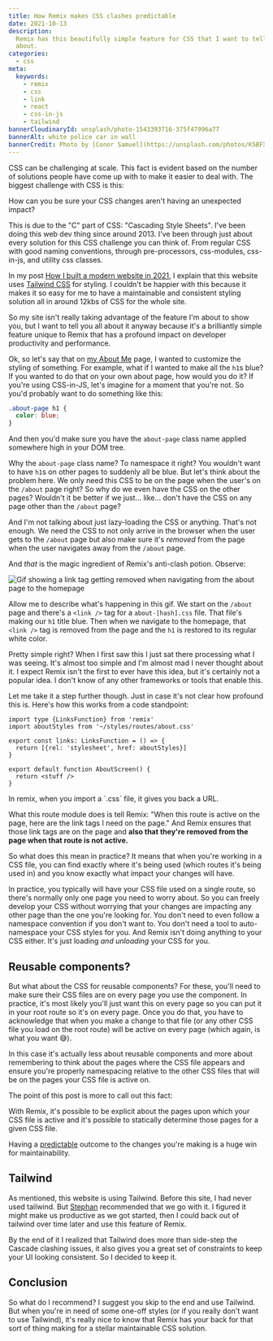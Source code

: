 ```yaml
---
title: How Remix makes CSS clashes predictable
date: 2021-10-13
description:
  Remix has this beautifully simple feature for CSS that I want to tell you all
  about.
categories:
  - css
meta:
  keywords:
    - remix
    - css
    - link
    - react
    - css-in-js
    - tailwind
bannerCloudinaryId: unsplash/photo-1543393716-375f47996a77
bannerAlt: white police car in wall
bannerCredit: Photo by [Conor Samuel](https://unsplash.com/photos/K5BFXOsFp7g)
---
```


CSS can be challenging at scale. This fact is evident based on the number of
solutions people have come up with to make it easier to deal with. The biggest
challenge with CSS is this:

<callout-danger class="important">
  How can you be sure your CSS changes aren't having an unexpected impact?
</callout-danger>

This is due to the "C" part of CSS: "Cascading Style Sheets". I've been doing
this web dev thing since around 2013. I've been through just about every
solution for this CSS challenge you can think of. From regular CSS with good
naming conventions, through pre-processors, css-modules, css-in-js, and utility
css classes.

In my post
[How I built a modern website in 2021](/blog/how-i-built-a-modern-website-in-2021),
I explain that this website uses [Tailwind CSS](https://tailwindcss.com/) for
styling. I couldn't be happier with this because it makes it so easy for me to
have a maintainable and consistent styling solution all in around 12kbs of CSS
for the whole site.

So my site isn't really taking advantage of the feature I'm about to show you,
but I want to tell you all about it anyway because it's a brilliantly simple
feature unique to Remix that has a profound impact on developer productivity and
performance.

Ok, so let's say that on [my About Me](/about) page, I wanted to customize the
styling of something. For example, what if I wanted to make all the `h1`s blue?
If you wanted to do that on your own about page, how would you do it? If you're
using CSS-in-JS, let's imagine for a moment that you're not. So you'd probably
want to do something like this:

```css
.about-page h1 {
  color: blue;
}
```

And then you'd make sure you have the `about-page` class name applied somewhere
high in your DOM tree.

Why the `about-page` class name? To namespace it right? You wouldn't want to
have `h1`s on other pages to suddenly all be blue. But let's think about the
problem here. We only need this CSS to be on the page when the user's on the
`/about` page right? So why do we even have the CSS on the other pages? Wouldn't
it be better if we just... like... don't have the CSS on any page other than the
`/about` page?

And I'm not talking about just lazy-loading the CSS or anything. That's not
enough. We need the CSS to not only arrive in the browser when the user gets to
the `/about` page but also make sure it's _removed_ from the page when the user
navigates away from the `/about` page.

And _that_ is the magic ingredient of Remix's anti-clash potion. Observe:

![Gif showing a link tag getting removed when navigating from the about page to the homepage](https://res.cloudinary.com/kentcdodds-com/image/upload/kentcdodds.com/blog/how-remix-makes-css-clashes-impossible/css-link-removed.gif)

Allow me to describe what's happening in this gif. We start on the `/about` page
and there's a `<link />` tag for a `about-[hash].css` file. That file's making
our `h1` title blue. Then when we navigate to the homepage, that `<link />` tag
is removed from the page and the `h1` is restored to its regular white color.

Pretty simple right? When I first saw this I just sat there processing what I
was seeing. It's almost too simple and I'm almost mad I never thought about it.
I expect Remix isn't the first to ever have this idea, but it's certainly not a
popular idea. I don't know of any other frameworks or tools that enable this.

Let me take it a step further though. Just in case it's not clear how profound
this is. Here's how this works from a code standpoint:

```tsx lines=4-6 filename=app/routes/about.tsx
import type {LinksFunction} from 'remix'
import aboutStyles from '~/styles/routes/about.css'

export const links: LinksFunction = () => {
  return [{rel: 'stylesheet', href: aboutStyles}]
}

export default function AboutScreen() {
  return <stuff />
}
```

<callout-info class="aside">
  In remix, when you import a `.css` file, it gives you back a URL.
</callout-info>

What this route module does is tell Remix: "When this route is active on the
page, here are the link tags I need on the page." And Remix ensures that those
link tags are on the page and **also that they're removed from the page when
that route is not active.**

So what does this mean in practice? It means that when you're working in a CSS
file, you can find exactly where it's being used (which routes it's being used
in) and you know exactly what impact your changes will have.

In practice, you typically will have your CSS file used on a single route, so
there's normally only one page you need to worry about. So you can freely
develop your CSS without worrying that your changes are impacting any other page
than the one you're looking for. You don't need to even follow a namespace
convention if you don't want to. You don't need a tool to auto-namespace your
CSS styles for you. And Remix isn't doing anything to your CSS either. It's just
loading _and unloading_ your CSS for you.

## Reusable components?

But what about the CSS for reusable components? For these, you'll need to make
sure their CSS files are on every page you use the component. In practice, it's
most likely you'll just want this on every page so you can put it in your root
route so it's on every page. Once you do that, you have to acknowledge that when
you make a change to that file (or any other CSS file you load on the root
route) will be active on every page (which again, is what you want 😅).

In this case it's actually less about reusable components and more about
remembering to think about the pages where the CSS file appears and ensure
you're properly namespacing relative to the other CSS files that will be on the
pages your CSS file is active on.

The point of this post is more to call out this fact:

<callout-success class="important">
  With Remix, it's possible to be explicit about the pages upon which your CSS
  file is active and it's possible to statically determine those pages for a
  given CSS file.
</callout-success>

Having a [predictable](https://www.youtube.com/watch?v=hwJUuN3JUPE) outcome to
the changes you're making is a huge win for maintainability.

## Tailwind

As mentioned, this website is using Tailwind. Before this site, I had never used
tailwind. But [Stephan](/credits) recommended that we go with it. I figured it
might make us productive as we got started, then I could back out of tailwind
over time later and use this feature of Remix.

By the end of it I realized that Tailwind does more than side-step the Cascade
clashing issues, it also gives you a great set of constraints to keep your UI
looking consistent. So I decided to keep it.

## Conclusion

So what do I recommend? I suggest you skip to the end and use Tailwind. But when
you're in need of some one-off styles (or if you really don't want to use
Tailwind), it's really nice to know that Remix has your back for that sort of
thing making for a stellar maintainable CSS solution.
